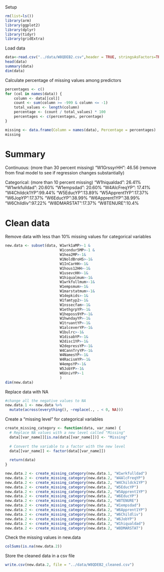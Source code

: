 Setup
```r
rm(list=ls())
library(arm)
library(ggplot2)
library(dplyr)
library(tidyr)
library(gridExtra)
```

Load data
```r
data<-read.csv("../data/W8QDEB2.csv",header = TRUE, stringsAsFactors=TRUE)
head(data)
summary(data)
dim(data)
```

Calculate percentage of missing values among predictors

```r
percentages <- c()
for (col in names(data)) {
    column <- data[[col]]
    count <- sum(column >= -999 & column <= -1)
    total_values <- length(column)
    percentage <- (count / total_values) * 100
    percentages <- c(percentages, percentage)
}

missing <- data.frame(Column = names(data), Percentage = percentages)
missing
```
# Summary 

Continuous: (more than 30 percent missing)
  "W1GrssyrHH": 46.56 (remove from final model to see if regression changes substantially)
  
  
Categorical: (more than 10 percent missing)
"W1hiqualdad": 26.41%
"W1wrkfulldad": 20.60%
"W1empsdad": 20.60%
"W4AlcFreqYP": 17.41%
"W4Childck1YP":99.44%
"W5EducYP":13.89%
"W5Apprent1YP":17.37%
"W6JopYP":17.37%
"W6EducYP":38.99%
"W6Apprent1YP":38.99%
"W6Childliv":97.22%
"W8DMARSTAT":17.37%
"W8TENURE":10.4%

# Clean data

Remove data with less than 10% missing values for categorical variables

```r
new.data <- subset(data, W1wrk1aMP>-1 &
                         W1condur5MP>-1 &
                         W1hea2MP>-1&
                         W1NoldBroHS>-1&
                         W1InCarHH>-1&
                         W1hous12HH>-1&
                         W1usevcHH>-1&
                         W1hiqualmum>-1&
                         W1wrkfullmum>-1&
                         W1empsmum>-1&
                         W1marstatmum>-1&
                         W1depkids>-1&
                         W1famtyp2>-1&
                         W1nssecfam>-1&
                         W1ethgrpYP>-1&
                         W1heposs9YP>-1&			
                         W1hwndayYP>-1&			
                         W1truantYP>-1&			
                         W1alceverYP>-1&		
                         W1bulrc>-1&		
                         W1disabYP>-1&		
                         W2disc1YP>-1&			
                         W2depressYP>-1&
                         W4CannTryYP>-1&			
                         W4NamesYP>-1&			
                         W4RacismYP>-1&			
                         W4empsYP>-1&			
                         W5JobYP>-1&			
                         W6UnivYP>-1
                         )
dim(new.data)
```

Replace data with NA

```r
#change all the negative values to NA
new.data.1 <- new.data %>%
  mutate(across(everything(), ~replace(., . < 0, NA)))
```

Create a "missing level" for categorical variables

```r
create_missing_category <- function(data, var_name) {
  # Replace NA values with a new level called "Missing"
  data[[var_name]][is.na(data[[var_name]])] <- "Missing"
  
  # Convert the variable to a factor with the new level
  data[[var_name]] <- factor(data[[var_name]])
  
  return(data)
}
```

```r
new.data.2 <- create_missing_category(new.data.1, "W1wrkfulldad")
new.data.2 <- create_missing_category(new.data.2, "W4AlcFreqYP")
new.data.2 <- create_missing_category(new.data.2, "W4Childck1YP")
new.data.2 <- create_missing_category(new.data.2, "W5EducYP")
new.data.2 <- create_missing_category(new.data.2, "W5Apprent1YP")
new.data.2 <- create_missing_category(new.data.2, "W6EducYP")
new.data.2 <- create_missing_category(new.data.2, "W8TENURE")
new.data.2 <- create_missing_category(new.data.2, "W1empsdad")
new.data.2 <- create_missing_category(new.data.2, "W6Apprent1YP")
new.data.2 <- create_missing_category(new.data.2, "W6Childliv")
new.data.2 <- create_missing_category(new.data.2, "W6JobYP")
new.data.2 <- create_missing_category(new.data.2, "W1hiqualdad")
new.data.2 <- create_missing_category(new.data.2, "W8DMARSTAT")

```

Check the missing values in new.data

```r
colSums(is.na(new.data.2))
```

Store the cleaned data in a csv file

```r
write.csv(new.data.2, file = "../data/W8QDEB2_cleaned.csv")
```